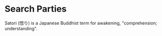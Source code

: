 # Search Parties

Satori (悟り) is a Japanese Buddhist term for awakening, "comprehension; understanding".
